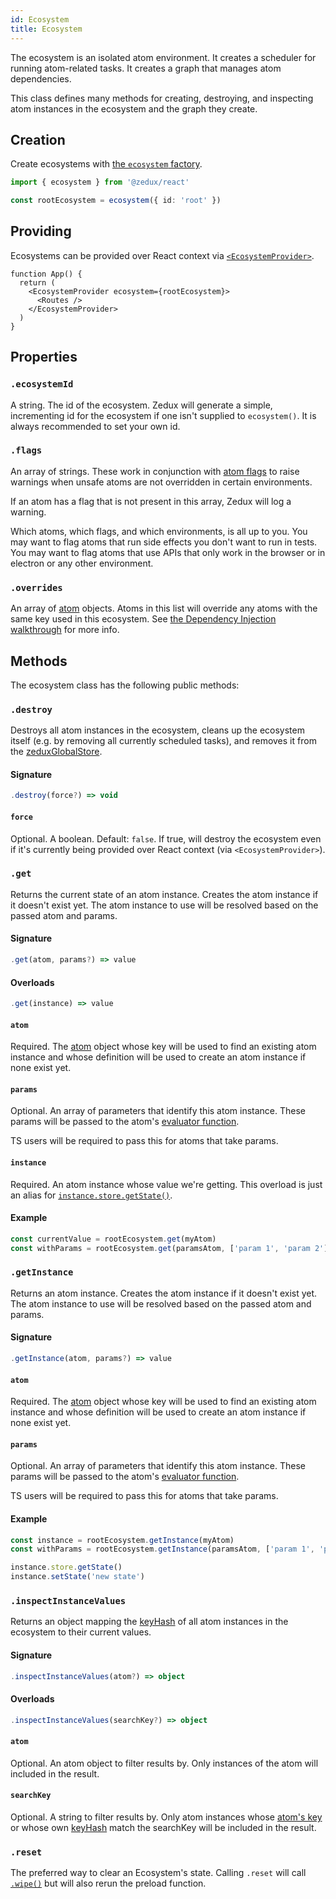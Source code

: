 ```yaml
---
id: Ecosystem
title: Ecosystem
---
```


The ecosystem is an isolated atom environment. It creates a scheduler for running atom-related tasks. It creates a graph that manages atom dependencies.

This class defines many methods for creating, destroying, and inspecting atom instances in the ecosystem and the graph they create.

## Creation

Create ecosystems with [the `ecosystem` factory](../factories/ecosystem).

```ts
import { ecosystem } from '@zedux/react'

const rootEcosystem = ecosystem({ id: 'root' })
```

## Providing

Ecosystems can be provided over React context via [`<EcosystemProvider>`](../components/EcosystemProvider).

```tsx
function App() {
  return (
    <EcosystemProvider ecosystem={rootEcosystem}>
      <Routes />
    </EcosystemProvider>
  )
}
```

## Properties

### `.ecosystemId`

A string. The id of the ecosystem. Zedux will generate a simple, incrementing id for the ecosystem if one isn't supplied to `ecosystem()`. It is always recommended to set your own id.

### `.flags`

An array of strings. These work in conjunction with [atom flags](AtomBase#flags) to raise warnings when unsafe atoms are not overridden in certain environments.

If an atom has a flag that is not present in this array, Zedux will log a warning.

Which atoms, which flags, and which environments, is all up to you. You may want to flag atoms that run side effects you don't want to run in tests. You may want to flag atoms that use APIs that only work in the browser or in electron or any other environment.

### `.overrides`

An array of [atom](Atom) objects. Atoms in this list will override any atoms with the same key used in this ecosystem. See [the Dependency Injection walkthrough](../../walkthrough/dependency-injection) for more info.

## Methods

The ecosystem class has the following public methods:

### `.destroy`

Destroys all atom instances in the ecosystem, cleans up the ecosystem itself (e.g. by removing all currently scheduled tasks), and removes it from the [zeduxGlobalStore](../constants/zeduxGlobalStore).

#### Signature

```ts
.destroy(force?) => void
```

#### `force`

Optional. A boolean. Default: `false`. If true, will destroy the ecosystem even if it's currently being provided over React context (via `<EcosystemProvider>`).

### `.get`

Returns the current state of an atom instance. Creates the atom instance if it doesn't exist yet. The atom instance to use will be resolved based on the passed atom and params.

#### Signature

```ts
.get(atom, params?) => value
```

#### Overloads

```ts
.get(instance) => value
```

#### `atom`

Required. The [atom](Atom) object whose key will be used to find an existing atom instance and whose definition will be used to create an atom instance if none exist yet.

#### `params`

Optional. An array of parameters that identify this atom instance. These params will be passed to the atom's [evaluator function](../glossary#evaluator).

TS users will be required to pass this for atoms that take params.

#### `instance`

Required. An atom instance whose value we're getting. This overload is just an alias for [`instance.store.getState()`](AtomInstance#store).

#### Example

```ts
const currentValue = rootEcosystem.get(myAtom)
const withParams = rootEcosystem.get(paramsAtom, ['param 1', 'param 2'])
```

### `.getInstance`

Returns an atom instance. Creates the atom instance if it doesn't exist yet. The atom instance to use will be resolved based on the passed atom and params.

#### Signature

```ts
.getInstance(atom, params?) => value
```

#### `atom`

Required. The [atom](Atom) object whose key will be used to find an existing atom instance and whose definition will be used to create an atom instance if none exist yet.

#### `params`

Optional. An array of parameters that identify this atom instance. These params will be passed to the atom's [evaluator function](../glossary#evaluator).

TS users will be required to pass this for atoms that take params.

#### Example

```ts
const instance = rootEcosystem.getInstance(myAtom)
const withParams = rootEcosystem.getInstance(paramsAtom, ['param 1', 'param 2'])

instance.store.getState()
instance.setState('new state')
```

### `.inspectInstanceValues`

Returns an object mapping the [keyHash](AtomInstanceBase#keyhash) of all atom instances in the ecosystem to their current values.

#### Signature

```ts
.inspectInstanceValues(atom?) => object
```

#### Overloads

```ts
.inspectInstanceValues(searchKey?) => object
```

#### `atom`

Optional. An atom object to filter results by. Only instances of the atom will included in the result.

#### `searchKey`

Optional. A string to filter results by. Only atom instances whose [atom's key](AtomBase#key) or whose own [keyHash](AtomInstanceBase#keyhash) match the searchKey will be included in the result.

### `.reset`

The preferred way to clear an Ecosystem's state. Calling `.reset` will call [`.wipe()`](#wipe) but will also rerun the preload function.